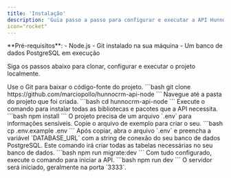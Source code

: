 ```yaml
---
title: 'Instalação'
description: 'Guia passo a passo para configurar e executar a API Hunno CRM em um ambiente de desenvolvimento local.'
icon="rocket"
---
```


<Info>
  **Pré-requisitos**:
  - Node.js
  - Git instalado na sua máquina
  - Um banco de dados PostgreSQL em execução
</Info>

Siga os passos abaixo para clonar, configurar e executar o projeto localmente.

<Steps>
  <Step title="1. Clone o Repositório">
    Use o Git para baixar o código-fonte do projeto.
    ```bash
    git clone https://github.com/marciopollo/hunnocrm-api-node
    ```
  </Step>

  <Step title="2. Acesse o Diretório">
    Navegue até a pasta do projeto que foi criada.
    ```bash
    cd hunnocrm-api-node
    ```
  </Step>

  <Step title="3. Instale as Dependências">
    Execute o comando para instalar todas as bibliotecas e pacotes que a API necessita.
    ```bash
    npm install
    ```
  </Step>

  <Step title="4. Configure as Variáveis de Ambiente">
    O projeto precisa de um arquivo `.env` para informações sensíveis. Copie o arquivo de exemplo para criar o seu.
    ```bash
    cp .env.example .env
    ```
    Após copiar, abra o arquivo `.env` e preencha a variável `DATABASE_URL` com a string de conexão do seu banco de dados PostgreSQL.
  </Step>

  <Step title="5. Execute as Migrações do Banco de Dados">
    Este comando irá criar todas as tabelas necessárias no seu banco de dados.
    ```bash
    npm run migrate:dev
    ```
  </Step>

  <Step title="6. Inicie o Servidor de Desenvolvimento">
    Com tudo configurado, execute o comando para iniciar a API.
    ```bash
    npm run dev
    ```
    O servidor será iniciado, geralmente na porta `3333`.
  </Step>
</Steps>